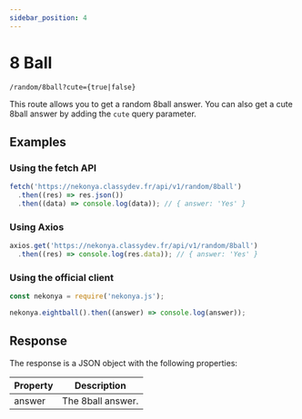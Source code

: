 ```yaml
---
sidebar_position: 4
---
```


# 8 Ball

```
/random/8ball?cute={true|false}
```

This route allows you to get a random 8ball answer. You can also get a cute 8ball answer by adding the `cute` query parameter.

## Examples

### Using the fetch API

```js
fetch('https://nekonya.classydev.fr/api/v1/random/8ball')
  .then((res) => res.json())
  .then((data) => console.log(data)); // { answer: 'Yes' }
```

### Using Axios

```js
axios.get('https://nekonya.classydev.fr/api/v1/random/8ball')
  .then((res) => console.log(res.data)); // { answer: 'Yes' }
```

### Using the official client

```js
const nekonya = require('nekonya.js');

nekonya.eightball().then((answer) => console.log(answer));
```

## Response

The response is a JSON object with the following properties:

| Property | Description |
| -------- | ----------- |
| answer | The 8ball answer. |
